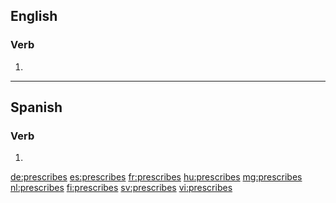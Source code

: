 ==English==

===Verb===
{{head|en}}

# {{en-third-person singular of|prescribe}}

----

==Spanish==

===Verb===
{{es-verb-form|prescribir}}

# {{es-verb form of|ending=ir|mood=indicative|tense=present|pers=2|formal=no|number=singular|prescribir}}

[[de:prescribes]]
[[es:prescribes]]
[[fr:prescribes]]
[[hu:prescribes]]
[[mg:prescribes]]
[[nl:prescribes]]
[[fi:prescribes]]
[[sv:prescribes]]
[[vi:prescribes]]